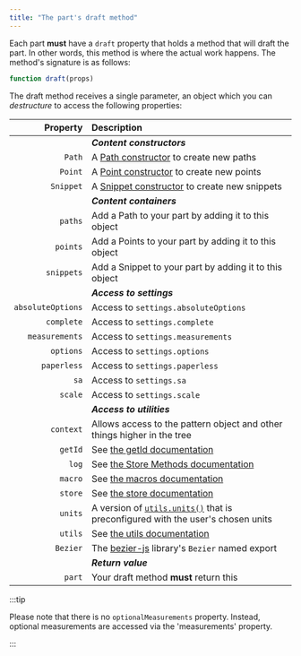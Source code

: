 ```yaml
---
title: "The part's draft method"
---
```


Each part **must** have a `draft` property that holds a method that will draft the part.
In other words, this method is where the actual work happens. The method's signature
is as follows:

```js
function draft(props)
```

The draft method receives a single parameter, an object which you can _destructure_ to
access the following properties:

| Property | Description |
| --------:|:----------- |
|| **_Content constructors_** |
| `Path`            | A [Path constructor](/reference/api/path) to create new paths |
| `Point`           | A [Point constructor](/reference/api/point) to create new points |
| `Snippet`         | A [Snippet constructor](/reference/api/snippet) to create new snippets |
|| **_Content containers_** |
| `paths`           | Add a Path to your part by adding it to this object |
| `points`          | Add a Points to your part by adding it to this object |
| `snippets`        | Add a Snippet to your part by adding it to this object |
|| **_Access to settings_** |
| `absoluteOptions` | Access to `settings.absoluteOptions` |
| `complete`        | Access to `settings.complete` |
| `measurements`    | Access to `settings.measurements` |
| `options`         | Access to `settings.options` |
| `paperless`       | Access to `settings.paperless` |
| `sa`              | Access to `settings.sa` |
| `scale`           | Access to `settings.scale` |
|| **_Access to utilities_**   |
| `context`         | Allows access to the pattern object and other things higher in the tree |
| `getId`           | See [the getId documentation](/reference/api/part/getid) |
| `log`             | See [the Store Methods documentation](/reference/store-methods#store-methods-we-maintain) |
| `macro`           | See [the macros documentation](/reference/macros/) |
| `store`           | See [the store documentation](/reference/api/store) |
| `units`           | A version of [`utils.units()`](/reference/api/utils/units) that is preconfigured with the user's chosen units |
| `utils`           | See [the utils documentation](/reference/api/utils) |
| `Bezier`          | The [bezier-js](https://pomax.github.io/bezierjs/) library's `Bezier` named export |
|| **_Return value_**   |
| `part`            | Your draft method **must** return this |

:::tip

Please note that there is no `optionalMeasurements` property.
Instead, optional measurements are accessed via the 'measurements'
property.

:::

